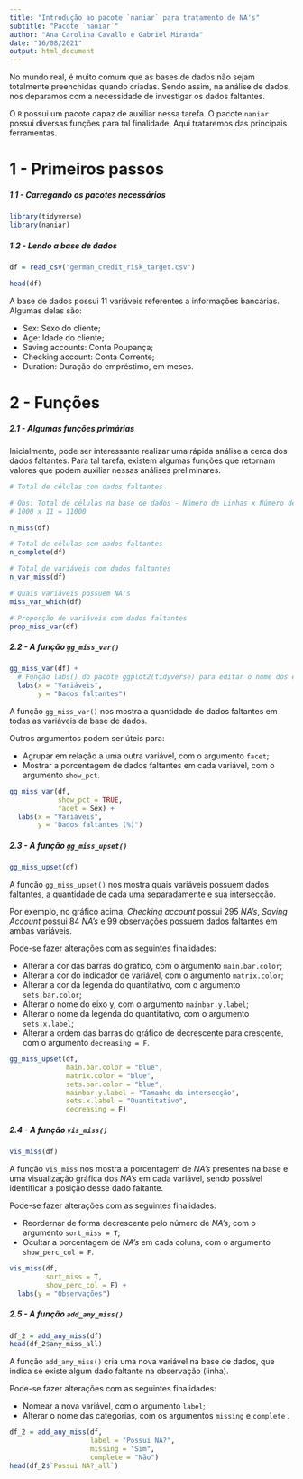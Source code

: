 ---
title: "Introdução ao pacote `naniar` para tratamento de NA's"
subtitle: "Pacote `naniar`" 
author: "Ana Carolina Cavallo e Gabriel Miranda"
date: "16/08/2021"
output: html_document
---

No mundo real, é muito comum que as bases de dados não sejam totalmente preenchidas quando criadas. Sendo assim, na análise de dados, nos deparamos com a necessidade de investigar os dados faltantes.

O `R` possui um pacote capaz de auxiliar nessa tarefa. O pacote `naniar` possui diversas funções para tal finalidade. Aqui trataremos das principais ferramentas.

# 1 - Primeiros passos 

##### 1.1 - Carregando os pacotes necessários

```{r include=TRUE, message=FALSE, warning=FALSE}
library(tidyverse)
library(naniar)
```

##### 1.2 - Lendo a base de dados

```{r message=FALSE, warning=FALSE, include=TRUE}
df = read_csv("german_credit_risk_target.csv")

head(df)
```

A base de dados possui 11 variáveis referentes a informações bancárias. Algumas delas são:

* Sex: Sexo do cliente;
* Age: Idade do cliente;
* Saving accounts: Conta Poupança;
* Checking account: Conta Corrente;
* Duration: Duração do empréstimo, em meses.


# 2 - Funções

##### 2.1 - Algumas funções primárias

Inicialmente, pode ser interessante realizar uma rápida análise a cerca dos dados faltantes. Para tal tarefa, existem algumas funções que retornam valores que podem auxiliar nessas análises preliminares.

```{r}
# Total de células com dados faltantes

# Obs: Total de células na base de dados - Número de Linhas x Número de Colunas
# 1000 x 11 = 11000

n_miss(df)
```
```{r}
# Total de células sem dados faltantes
n_complete(df)
```

```{r}
# Total de variáveis com dados faltantes
n_var_miss(df)
```

```{r}
# Quais variáveis possuem NA's
miss_var_which(df)
```

```{r}
# Proporção de variáveis com dados faltantes
prop_miss_var(df)
```


##### 2.2 - A função `gg_miss_var()`

```{r warning=FALSE}
gg_miss_var(df) +
  # Função labs() do pacote ggplot2(tidyverse) para editar o nome dos eixos
  labs(x = "Variáveis", 
       y = "Dados faltantes")
```

A função `gg_miss_var()` nos mostra a quantidade de dados faltantes em todas as variáveis da base de dados.

Outros argumentos podem ser úteis para:

* Agrupar em relação a uma outra variável, com o argumento `facet`;
* Mostrar a porcentagem de dados faltantes em cada variável, com o argumento `show_pct`.

```{r warning=FALSE}
gg_miss_var(df,
            show_pct = TRUE,
            facet = Sex) +
  labs(x = "Variáveis",
       y = "Dados faltantes (%)")
```


##### 2.3 - A função `gg_miss_upset()`

```{r}
gg_miss_upset(df)
```


A função `gg_miss_upset()` nos mostra quais variáveis possuem dados faltantes, a quantidade de cada uma separadamente e sua intersecção.

Por exemplo, no gráfico acima, *Checking account* possui 295 *NA's*, *Saving Account* possui 84 *NA's* e 99 observações possuem dados faltantes em ambas variáveis.

Pode-se fazer alterações com as seguintes finalidades:

* Alterar a cor das barras do gráfico, com o argumento `main.bar.color`;
* Alterar a cor do indicador de variável, com o argumento `matrix.color`;
* Alterar a cor da legenda do quantitativo, com o argumento `sets.bar.color`;
* Alterar o nome do eixo y, com o argumento `mainbar.y.label`;
* Alterar o nome da legenda do quantitativo, com o argumento `sets.x.label`;
* Alterar a ordem das barras do gráfico de decrescente para crescente, com o argumento `decreasing = F`.


```{r}
gg_miss_upset(df, 
              main.bar.color = "blue", 
              matrix.color = "blue",
              sets.bar.color = "blue",
              mainbar.y.label = "Tamanho da intersecção",
              sets.x.label = "Quantitativo",
              decreasing = F)
```

##### 2.4 - A função `vis_miss()`

```{r}
vis_miss(df)
```

A função `vis_miss` nos mostra a porcentagem de *NA's* presentes na base e uma visualização gráfica dos *NA's* em cada variável, sendo possível identificar a posição desse dado faltante.

Pode-se fazer alterações com as seguintes finalidades:

* Reordernar de forma decrescente pelo número de *NA's*, com o argumento `sort_miss = T`;
* Ocultar a porcentagem de *NA's* em cada coluna, com o argumento `show_perc_col = F`.

```{r}
vis_miss(df,
         sort_miss = T,
         show_perc_col = F) +
  labs(y = "Observações")
```


##### 2.5 - A função `add_any_miss()`

```{r}
df_2 = add_any_miss(df)
head(df_2$any_miss_all)
```

A função `add_any_miss()` cria uma nova variável na base de dados, que indica se existe algum dado faltante na observação (linha).

Pode-se fazer alterações com as seguintes finalidades:

* Nomear a nova variável, com o argumento `label`;
* Alterar o nome das categorias, com os argumentos `missing` e `complete` .

```{r}
df_2 = add_any_miss(df, 
                    label = "Possui NA?",
                    missing = "Sim",
                    complete = "Não")
head(df_2$`Possui NA?_all`)
```

